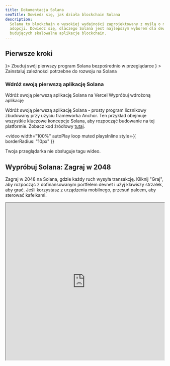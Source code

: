 ```yaml
---
title: Dokumentacja Solana
seoTitle: Dowiedz się, jak działa blockchain Solana
description:
  Solana to blockchain o wysokiej wydajności zaprojektowany z myślą o masowej
  adopcji. Dowiedz się, dlaczego Solana jest najlepszym wyborem dla deweloperów
  budujących skalowalne aplikacje blockchain.
---
```


## Pierwsze kroki

<Cards>
  <Card title="Szybki start" href="/docs/intro/quick-start" icon={<Rocket />}>
    Zbuduj swój pierwszy program Solana bezpośrednio w przeglądarce
  </Card>
  <Card
    title="Konfiguracja lokalnego środowiska"
    href="/docs/intro/installation"
    icon={<Download />}
  >
    Zainstaluj zależności potrzebne do rozwoju na Solana
  </Card>
</Cards>

### Wdróż swoją pierwszą aplikację Solana

<Cards>
  <Card
    title="Wdróż na Vercel"
    href="https://vercel.com/new/clone?repository-url=https%3A%2F%2Fgithub.com%2Fsolana-developers%2Fanchor-web3js-nextjs&root-directory=frontend&demo-title=Anchor%20Web3.js%20Next.js%20Demo&demo-description=An%20example%20deployment%20of%20the%20Anchor%20Web3.js%20Next.js%20project.&demo-url=https%3A%2F%2Fanchor-web3js-nextjs.vercel.app%2F&project-name=anchor-web3js-nextjs&repository-name=anchor-web3js-nextjs"
  >
    Wdróż swoją pierwszą aplikację Solana na Vercel
  </Card>
  <Card
    title="Podgląd na Vercel"
    href="https://anchor-web3js-nextjs-jade.vercel.app/"
  >
    Wypróbuj wdrożoną aplikację
  </Card>
</Cards>

Wdróż swoją pierwszą aplikację Solana - prosty program licznikowy zbudowany przy
użyciu frameworka Anchor. Ten przykład obejmuje wszystkie kluczowe koncepcje
Solana, aby rozpocząć budowanie na tej platformie. Zobacz kod źródłowy
[tutaj](https://github.com/solana-developers/anchor-web3js-nextjs).

<Accordions>
<Accordion title="Demo aplikacji">

<video
  width="100%"
  autoPlay
  loop
  muted
  playsInline
  style={{
    borderRadius: "10px"
  }}
>
  <source src="/assets/docs/counter.mp4" type="video/mp4" />
  Twoja przeglądarka nie obsługuje tagu wideo.
</video>

</Accordion>
</Accordions>

## Wypróbuj Solana: Zagraj w 2048

Zagraj w 2048 na Solana, gdzie każdy ruch wysyła transakcję. Kliknij "Graj", aby
rozpocząć z dofinansowanym portfelem devnet i użyj klawiszy strzałek, aby grać.
Jeśli korzystasz z urządzenia mobilnego, przesuń palcem, aby sterować kafelkami.

<Accordions>
<Accordion title="Zagraj w Solana 2048">

<iframe
  src="https://solplay.de/solana-2048/"
  width="100%"
  height="500"
  style={{
    borderRadius: "12px",
    border: "2px solid rgba(0, 0, 0, 0.2)",
    maxWidth: "100%",
    minHeight: "300px",
    aspectRatio: "1"
  }}
  scrolling="no"
/>

</Accordion>
</Accordions>

Stworzone przez [Jonasa](https://x.com/SolPlay_jonas) z zespołu DevRel Fundacji
Solana.

## Rozpocznij naukę

Poznaj kluczowe koncepcje specyficzne dla rozwoju na Solana.

<Cards>
  <Card title="Konta" href="/docs/core/accounts">
    Jak Solana przechowuje dane
  </Card>
  <Card title="Opłaty na Solanie" href="/docs/core/fees">
    Koszty wysyłania transakcji na Solanie
  </Card>
  <Card title="Transakcje" href="/docs/core/transactions">
    Jak wchodzić w interakcje z siecią Solana
  </Card>
  <Card title="Programy" href="/docs/core/programs">
    Smart kontrakty na Solanie
  </Card>
  <Card title="Adresy pochodne programów" href="/docs/core/pda">
    Jak generować deterministyczne adresy
  </Card>
  <Card title="Wywołanie programu z innego programu" href="/docs/core/cpi">
    Jak wywołać jeden program z innego
  </Card>
</Cards>

### Programowanie po stronie klienta

Jeśli tworzysz aplikacje po stronie klienta, poniższe SDK stworzone przez
społeczność pomogą Ci wchodzić w interakcje z siecią w popularnych językach:

| Język      | SDK                                                                                                                                         |
| ---------- | ------------------------------------------------------------------------------------------------------------------------------------------- |
| Rust       | [solana_sdk](https://docs.rs/solana-sdk/latest/solana_sdk/)                                                                                 |
| Typescript | [@solana/web3.js](https://github.com/anza-xyz/solana-web3.js)                                                                               |
| Python     | [solders](https://github.com/kevinheavey/solders)                                                                                           |
| Java       | [sava](https://sava.software) lub [solanaj](https://github.com/skynetcap/solanaj) lub [solana4j](https://github.com/LMAX-Exchange/solana4j) |
| C++        | [solcpp](https://github.com/mschneider/solcpp) lub [solana-c](https://github.com/VAR-META-Tech/solana-c-sdk)                                |
| Go         | [solana-go](https://github.com/gagliardetto/solana-go)                                                                                      |
| Kotlin     | [sol4k](https://github.com/sol4k/sol4k) lub [solanaKT](https://github.com/metaplex-foundation/SolanaKT)                                     |
| Dart       | [solana](https://github.com/espresso-cash/espresso-cash-public/tree/master/packages/solana)                                                 |
| C#         | [solnet](https://github.com/bmresearch/Solnet)                                                                                              |
| GdScript   | [godot](https://github.com/Virus-Axel/godot-solana-sdk/)                                                                                    |

## Uruchamianie walidatora

Dowiedz się, co jest potrzebne, aby obsługiwać walidator Solana i pomóc
zabezpieczyć sieć.

<Cards>
  <Card title="Walidatory" href="https://docs.anza.xyz/validator/anatomy">
    Pojedyncze węzły zabezpieczające sieć Solana
  </Card>
  <Card
    title="Wymagania systemowe"
    href="https://docs.anza.xyz/operations/requirements"
  >
    Zalecane wymagania sprzętowe i ilość SOL potrzebna do obsługi walidatora
  </Card>
  <Card
    title="Konfiguracja walidatora"
    href="https://docs.anza.xyz/operations/setup-a-validator"
  >
    Skonfiguruj walidator i połącz się z klastrem po raz pierwszy
  </Card>
</Cards>

## Uzyskiwanie wsparcia

Uzyskaj pomoc od społeczności Solana na
[Solana StackExchange](https://solana.stackexchange.com).

